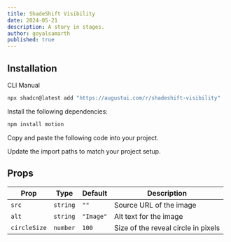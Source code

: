 ```yaml
---
title: ShadeShift Visibility
date: 2024-05-21
description: A story in stages.
author: goyalsamarth
published: true
---
```


<ComponentPreview name="shadeshift-visibility-demo" />

## Installation

<Tabs defaultValue="cli">

<TabsList>
  <TabsTrigger value="cli">CLI</TabsTrigger>
  <TabsTrigger value="manual">Manual</TabsTrigger>
</TabsList>
<TabsContent value="cli">

```bash
npx shadcn@latest add "https://augustui.com/r/shadeshift-visibility"
```

</TabsContent>

<TabsContent value="manual">

<Steps>

<Step>Install the following dependencies:</Step>

```bash
npm install motion
```

<Step>Copy and paste the following code into your project.</Step>

<ComponentSource name="shadeshift-visibility" />

<Step>Update the import paths to match your project setup.</Step>

</Steps>

</TabsContent>

</Tabs>

## Props

| Prop         | Type     | Default   | Description                         |
| ------------ | -------- | --------- | ----------------------------------- |
| `src`        | `string` | `""`      | Source URL of the image             |
| `alt`        | `string` | `"Image"` | Alt text for the image              |
| `circleSize` | `number` | `100`     | Size of the reveal circle in pixels |
